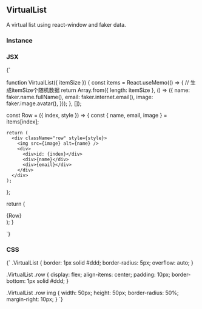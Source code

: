 <!-- Calculator-MDX-Documentation.mdx -->



## VirtualList

A virtual list using react-window and faker data.

### Instance
<VirtualList itemSize={100} />

### JSX
<SyntaxHighlighter language="jsx" style={okaidia}>
  {`
 
function VirtualList({ itemSize }) {
  const items = React.useMemo(() => {
    // 生成itemSize个随机数据
    return Array.from({ length: itemSize }, () => ({
      name: faker.name.fullName(),
      email: faker.internet.email(),
      image: faker.image.avatar(),
    }));
  }, []);
 
  const Row = ({ index, style }) => {
    const { name, email, image } = items[index];
 
    return (
      <div className="row" style={style}>
        <img src={image} alt={name} />
        <div>
          <div>id: {index}</div>
          <div>{name}</div>
          <div>{email}</div>
        </div>
      </div>
    );
  };
 
  return (
    <div className="VirtualList">
      <FixedSizeList
        height={700}
        itemCount={items.length}
        itemSize={itemSize}
        width={500}
      >
        {Row}
      </FixedSizeList>
    </div>
  );
}
 
  `}
</SyntaxHighlighter>

### CSS
<SyntaxHighlighter language="css" style={okaidia}>
  {`
.VirtualList {
  border: 1px solid #ddd;
  border-radius: 5px;
  overflow: auto;
}
 
.VirtualList .row {
  display: flex;
  align-items: center;
  padding: 10px;
  border-bottom: 1px solid #ddd;
}
 
.VirtualList .row img {
  width: 50px;
  height: 50px;
  border-radius: 50%;
  margin-right: 10px;
}
  `}
</SyntaxHighlighter>
